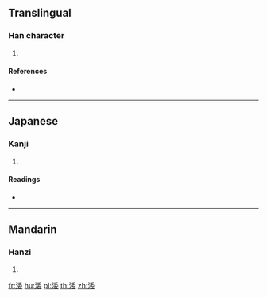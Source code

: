 {{character info/new}}
==Translingual==

===Han character===
{{Han char|rn=85|rad=水|as=08|sn=11|four=|canj=EHDV|ids=⿰氵委}}

# {{defn|Han|sort=水08}}

====References====
* {{Han ref|kx=0628.200|dkj=17602|dj=1030.110|hdz=31651.090|uh=6DB9|ud=28089}}

----

==Japanese==

===Kanji===
{{ja-kanji|grade=|rs=水08}}

# {{defn|lang=ja|sort=水08}}

====Readings====
* {{ja-readings|on=[[わ]] (wa), [[だい]] (dai), [[ね]] (ne), [[い]] (i)|kun=[[にごる]] (nigoru), [[ひたす]] (hitasu)}}

----

==Mandarin==

===Hanzi===
{{cmn-hanzi|pin=[[liàng]] ([[liang4]]), [[wō]] ([[wo1]])|wg=liang<sup>4</sup>, wo<sup>1</sup>}}

# {{defn|lang=cmn|sort=水08}}

[[fr:涹]]
[[hu:涹]]
[[pl:涹]]
[[th:涹]]
[[zh:涹]]